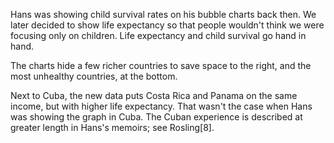 
Hans was showing child survival rates on his bubble charts back then. We later decided to show life expectancy so that people wouldn't think we were focusing only on children. Life expectancy and child survival go hand in hand.

The charts hide a few richer countries to save space to the right, and the most unhealthy countries, at the bottom.

Next to Cuba, the new data puts Costa Rica and Panama on the same income, but with higher life expectancy. That wasn't the case when Hans was showing the graph in Cuba. The Cuban experience is described at greater length in Hans's memoirs; see Rosling[8].